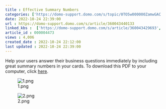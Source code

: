 ```yaml
---
title : Effective Summary Numbers
categories: ['https://domo-support.domo.com/s/topic/0TO5w000000ZamwGAC']
date: 2022-10-24 22:39:00
url : https://domo-support.domo.com/s/article/360043440133
linked_kbs :  ['https://domo-support.domo.com/s/article/360043429693', 'https://domo-support.domo.com/s/article/360043429933', 'https://domo-support.domo.com/s/article/360043429913', 'https://domo-support.domo.com/s/knowledge-base', 'https://domo-support.domo.com/s/article/360042925494', 'https://domo-support.domo.com/s/article/360043429953', 'https://domo-support.domo.com/s/article/360043440133', 'https://domo-support.domo.com/s/topic/0TO5w000000ZamwGAC']
article_id : 000004473
views : 4,006
created_date : 2022-10-24 22:12:00
last updated : 2022-10-24 22:39:00
---
```




Help your users answer their business questions immediately by including great summary numbers in your cards. To download this PDF to your computer, click [here](https://domosoftware.sharepoint.com/:b:/s/CS-Edu-PublicFiles/EQeuWd4TCwZBodudUNj6uHkB2b8pZPOAuiCxlTJsrUlKhA?e=tt5M9r).


![1.png](1.png)


![2.png](2.png)